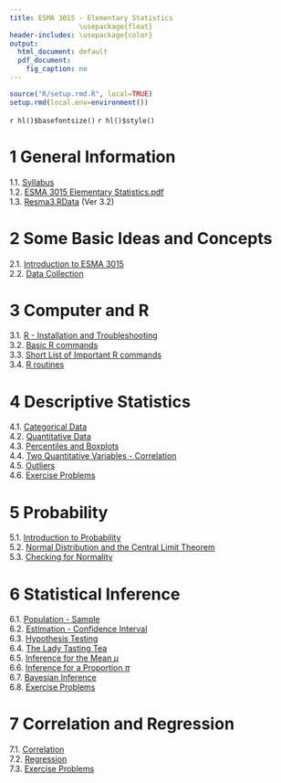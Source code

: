 ```yaml
---
title: ESMA 3015 - Elementary Statistics
                 \usepackage{float}
header-includes: \usepackage{color}
output:
  html_document: default
  pdf_document:
    fig_caption: no
---
```


```r
source("R/setup.rmd.R", local=TRUE)
setup.rmd(local.env=environment())
```
`r hl()$basefontsize()`
`r hl()$style()`

# 1 General Information   

1.1. [Syllabus](syl.html)  
1.2.  [ESMA 3015 Elementary Statistics.pdf](ESMA_3015_Elementary_Statistics.pdf)  
1.3.  [Resma3.RData](../Resma3/Resma3.RData?Ver3.2) (Ver 3.2)  


# 2 Some Basic Ideas and Concepts

2.1.  [Introduction to ESMA 3015](intro.html)  
2.2.  [Data Collection](collect.html)

# 3 Computer and R

3.1.  [R - Installation and Troubleshooting ](computerandR.html)  
3.2.  [Basic R commands](basic.R.commands.html)  
3.3.  [Short List of Important R commands](short.list.commands.html)  
3.4.  [R routines](routines.html)  

# 4 Descriptive Statistics

4.1.  [Categorical Data](categorical.html)  
4.2.  [Quantitative Data](quantitative1.html)  
4.3.  [Percentiles and Boxplots](quantitative2.html)  
4.4.  [Two Quantitative Variables - Correlation](correlation1.html)   
4.5.  [Outliers](outlier.html)   
4.6.  [Exercise Problems](exercise1.html)  

# 5 Probability

5.1.  [Introduction to Probability](probbasic.html)  
5.2. [Normal Distribution and the Central Limit Theorem](normal.html)  
5.3.  [Checking for Normality](normalcheck.html)  

# 6 Statistical Inference

6.1.  [Population - Sample](popsample.html)  
6.2.  [Estimation - Confidence Interval](estimation.html)  
6.3.  [Hypothesis Testing](hyptest.html)  
6.4.  [The Lady Tasting Tea](lady-tea.html)  
6.5.  [Inference for the Mean $\mu$](mean.html)  
6.6.  [Inference for a Proportion $\pi$](prop.html)  
6.7.  [Bayesian Inference](bayes.html)  
6.8.  [Exercise Problems](exercise3.html)

# 7 Correlation and Regression

7.1.  [Correlation](correlation2.html)  
7.2.  [Regression](regression.html)  
7.3.  [Exercise Problems](exercise4.html)



